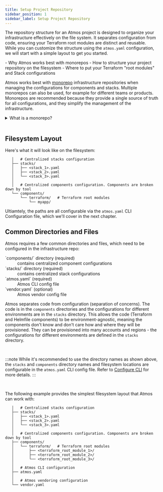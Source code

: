 ```yaml
---
title: Setup Project Repository
sidebar_position: 1
sidebar_label: Setup Project Repository
---
```


The repository structure for an Atmos project is designed to organize your infrastructure effectively on the file system. 
It separates configuration from code, ensuring your Terraform root modules are distinct and reusable. 
While you can customize the structure using the `atmos.yaml` configuration, we will start with a simple layout to get you started.

<KeyPoints>
- Why Atmos works best with monorepos
- How to structure your project repository on the filesystem
- Where to put your Terraform "root modules" and Stack configurations
</KeyPoints>


Atmos works best with [monorepo](https://en.wikipedia.org/wiki/Monorepo) infrastructure repositories when managing the configurations for components
and stacks. Multiple monorepos can also be used, for example for different teams or products. Monorepos are recommended because they provide a single
source of truth for all configurations, and they simplify the management of the infrastructure.


<details>
<summary>What is a monorepo?</summary>

A "monorepo" is a version-controlled repository that stores all the code, configurations and scripts for the entire infrastructure composed
of individual components with indepentent lifecycles. Monorepos usually improve collaboration, CI/CD build speed, and overall productivity.
A monorepo should not be confused with a [monolith](https://en.wikipedia.org/wiki/Monolithic_application), which is a single, often large,
codebase for an application.

Polyrepo architectures consists of several version-controlled repositories for code, configurations and scripts for different parts of the
infrastructure. For example, depending on various requirements (including security, lifecycle management, access control, audit, etc.),
separate repositories can be used to manage infrastructure per account (e.g. `dev`, `staging`, `prod`), per service, or per team.
</details>

<br/>


## Filesystem Layout

Here's what it will look like on the filesystem:

```console
   │   # Centralized stacks configuration
   ├── stacks/
   │   ├── <stack_1>.yaml
   │   ├── <stack_2>.yaml
   │   └── <stack_3>.yaml
   │  
   │   # Centralized components configuration. Components are broken down by tool
   └── components/
       └── terraform/   # Terraform root modules
           └── myapp/
```

Ultiamtely, the paths are all configurable via the `atmos.yaml` CLI Configuration file, which we'll cover in the next chapter.

## Common Directories and Files

Atmos requires a few common directories and files, which need to be configured in the infrastructure repo:

<dl>
  <dt>`components/` directory (required)</dt>
  <dd>contains centralized component configurations</dd>
  
  <dt>`stacks/` directory (required)</dt>
  <dd>contains centralized stack configurations</dd>
  
  <dt>`atmos.yaml` (required)</dt>
  <dd>Atmos CLI config file</dd>
  
  <dt>`vendor.yaml` (optional)</dt>
  <dd>Atmos vendor config file</dd>

</dl>

Atmos separates code from configuration (separation of concerns). The code is in the `components` directories and the configurations for different environments are in the `stacks` directory. This allows the code (Terraform and Helmfile components) to be environment-agnostic, meaning the components don't know and don't care how and where they will be provisioned. They can be provisioned into many accounts and regions - the configurations for different environments are defined in the `stacks` directory.

<br/>

:::note
While it's recommended to use the directory names as shown above, the `stacks` and `components` directory names and filesystem locations are
configurable in the `atmos.yaml` CLI config file. Refer to [Configure CLI](/quick-start/advanced/configure-cli) for more details.
:::

<br/>

The following example provides the simplest filesystem layout that Atmos can work with:

```console
   │   # Centralized stacks configuration
   ├── stacks/
   │   ├── <stack_1>.yaml
   │   ├── <stack_2>.yaml
   │   └── <stack_3>.yaml
   │  
   │   # Centralized components configuration. Components are broken down by tool
   ├── components/
   │   └── terraform/   # Terraform root modules
   │       ├── <terraform_root_module_1>/
   │       ├── <terraform_root_module_2>/
   │       └── <terraform_root_module_3>/
   │
   │   # Atmos CLI configuration
   ├── atmos.yaml
   │ 
   │   # Atmos vendoring configuration
   └── vendor.yaml
```

<br/>




